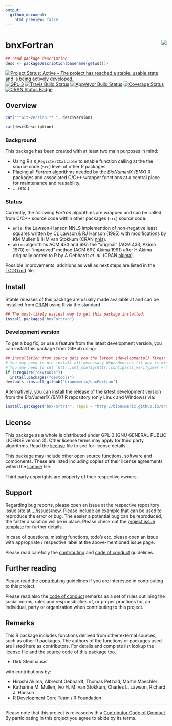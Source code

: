 ```yaml
---
output:
  github_document:
    html_preview: false
---
```


<!-- README.md is generated from README.Rmd. Please edit that file -->

# bnxFortran <img src="man/figures/logo.png" align="right" />

```r
## read package description
desc <- packageDescription(basename(getwd()))
```

[![Project Status: Active – The project has reached a stable, usable state and is being actively developed.](http://www.repostatus.org/badges/latest/active.svg)](http://www.repostatus.org/#active)
[![GPL-3](https://img.shields.io/badge/license-GPL--3-blue.svg)](https://www.gnu.org/licenses/gpl-3.0.en.html)
[![Travis Build Status](https://travis-ci.org/bionumerix/bnxFortran.svg?branch=master)](https://travis-ci.org/bionumerix/bnxFortran)
[![AppVeyor Build Status](https://ci.appveyor.com/api/projects/status/github/bionumerix/bnxFortran?branch=master&svg=true)](https://ci.appveyor.com/project/bionumerix/bnxFortran)
[![Coverage Status](https://codecov.io/github/bionumerix/bnxFortran/branch/master/graph/badge.svg)](https://codecov.io/github/bionumerix/bnxFortran?branch=master)
[![CRAN Status Badge](http://www.r-pkg.org/badges/version/bnxFortran)](https://cran.r-project.org/package=bnxFortran)

## Overview

```r
cat("**Git-Version:** ", desc$Version)
```

```r
cat(desc$Description)
```

### Background

This package has been created with at least two main purposes in mind:

- Using R's `R_RegisterCCallable` to enable function calling at the the source
  code (`src`) level of other R packages.
- Placing all *Fortran* algorithms needed by the *BioNumeriX (BNX)* R packages
  and associated C/C++ wrapper functions at a central place for maintenance and
  reusability.
- ... (etc.).

### Status

Currently, the following *Fortran* algorithms are wrapped and can be called from
C/C++ source code within other packages (`src`) source code:

- `nnls`: the Lawson-Hanson NNLS implemention of non-negative least squares
  written by CL Lawson & RJ Hanson (1995) with modifications by KM Mullen & IHM
  van Stokkum
  (CRAN [nnls](https://cran.r-project.org/web/packages/nnls/index.html)).
- `akima` algorithms ACM 433 and 697: the "original" (ACM 433, Akima 1970) or
  "improved" method (ACM 697, Akima 1991) after H Akima originally ported to R
  by A Gebhardt *et. al.*
  (CRAN [akima](https://cran.r-project.org/web/packages/akima/index.html)).

Possible improvements, additions as well as next steps are listed in the
[TODO.md](TODO.md) file.

## Install

Stable releases of this package are usually made available at and can be
installed from [CRAN](https://cran.r-project.org) using R via the standard

``` r
## The most-likely easiest way to get this package installed:
install.packages("bnxFortran")
```

### Development version

To get a bug fix, or use a feature from the latest development version, you can
install this package from GitHub using:

``` r
## Installation from source gets you the latest (developmental) fixes:
# You may need to pre-install all necessary dependencies (if any is missing).
# You may need to set `httr::set_config(httr::config(ssl_verifypeer = 0L))`.
if (!require("devtools"))
  install.packages("devtools")
devtools::install_github("bionumerix/bnxFortran")
```

Alternatively, you can install the release of the latest development version
from the *BioNumeriX (BNX)* R repository (only Linux and Windows) via:

``` r
install.packages("bnxFortran", repos = "http://bionumerix.github.io/drat")
```

## License

This package as a whole is distributed under GPL-3 (GNU GENERAL PUBLIC LICENSE
version 3). Other license terms may apply for third party algorithms. Read the
[license](./LICENSE) file to see for license details.

This package may include other open source functions, software and components.
These are listed including copies of their license agreements within the
[license](./LICENSE) file.

Third party copyrights are property of their respective owners.

## Support

Regarding bug reports, please open an issue at the respective repository issue
site at [.../issues/new](https://github.com/bionumerix/bnxFortran/issues/new).
Please include an example that can be used to reproduce the error or bug. The
easier a potential bug can be reproduced, the faster a solution will be in
place. Please check out the [project issue template](.github/ISSUE_TEMPLATE.md)
for further details.

In case of questions, missing functions, todo's etc. please open an issue
with appropriate / respective label at the above-mentioned issue page.

Please read carefully the [contributing](.github/CONTRIBUTING.md) and
[code of conduct](.github/CODE_OF_CONDUCT.md) guidelines.

## Further reading

Please read the [contributing](.github/CONTRIBUTING.md) guidelines if you are
interested in contributing to this project.

Please read also the [code of conduct](.github/CODE_OF_CONDUCT.md) remarks as a
set of rules outlining the social norms, rules and responsibilities of, or
proper practices for, an individual, party or organization when contributing to
this project.

## Remarks

This R package includes functions derived from other external sources, such as
other R packages. The authors of the functions or packages used are listed here
as contributors. For details and complete list lookup the [license](./LICENSE)
file and the source code of this package too.

- Dirk Steinhauser

with contributions by:

- Hiroshi Akima, Albrecht Gebhardt, Thomas Petzold, Martin Maechler
- Katharine M. Mullen, Ivo H. M. van Stokkum, Charles L. Lawson, Richard J.
  Hanson
- R Development Core Team / R Foundation

-----

Please note that this project is released with a [Contributor Code of
Conduct](.github/CODE_OF_CONDUCT.md). By participating in this project
you agree to abide by its terms.
